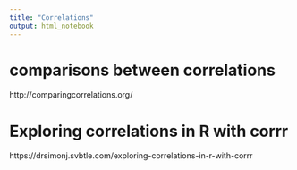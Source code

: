 ```yaml
---
title: "Correlations"
output: html_notebook
---
```


# comparisons between correlations

http://comparingcorrelations.org/

# Exploring correlations in R with corrr
 
 
 https://drsimonj.svbtle.com/exploring-correlations-in-r-with-corrr







